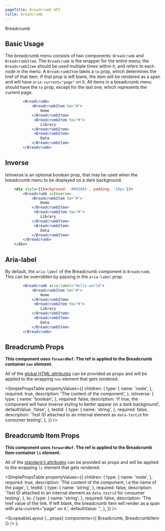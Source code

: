 ```yaml
---
pageTitle: Breadcrumb API
title: Breadcrumb
---
```



<DocsHeading to="/design/breadcrumb/" type="design">
  Breadcrumb
</DocsHeading>

## Basic Usage

The breadcrumb menu consists of two components: `Breadcrumb` and `BreadcrumbItem`. The `Breadcrumb` is the wrapper for the entire menu; the `BreadcrumbItem`
should be used multiple times within it, and refers to each node in the menu. A `BreadcrumbItem` takes a `to` prop, which determines the href of that item. If that prop is left blank,
the item will be rendered as a span and will have `aria-current="page"` on it. All items in a breadcrumb menu should have the `to` prop, except for the last one, which represents the current page.

```.jsx
        <Breadcrumb>
            <BreadcrumbItem to="#">
                Home
            </BreadcrumbItem>
             <BreadcrumbItem to="#">
                Library
            </BreadcrumbItem>
             <BreadcrumbItem>
                Data
            </BreadcrumbItem>
        </Breadcrumb>
```

## Inverse

IsInverse is an optional boolean prop, that may be used when the breadcrumb menu to be displayed on a dark background.

```.jsx
    <div style={{background: '#003865', padding: '10px'}}>
        <Breadcrumb isInverse>
            <BreadcrumbItem to="#">
                Home
            </BreadcrumbItem>
             <BreadcrumbItem to="#">
                Library
            </BreadcrumbItem>
             <BreadcrumbItem>
                Data
            </BreadcrumbItem>
        </Breadcrumb>
    </div>
```

## Aria-label

By default, the `aria-label` of the Breadcrumb component is `Breadcrumb`. This can be overridden by passing in the `aria-label` prop.

```.jsx
        <Breadcrumb aria-label="Hello world">
            <BreadcrumbItem to="#">
                Home
            </BreadcrumbItem>
             <BreadcrumbItem to="#">
                Library
            </BreadcrumbItem>
             <BreadcrumbItem>
                Data
            </BreadcrumbItem>
        </Breadcrumb>
```

## Breadcrumb Props

**This component uses `forwardRef`. The ref is applied to the Breadcrumb container `nav` element.**

All of the [global HTML attributes](https://developer.mozilla.org/en-US/docs/Web/HTML/Global_attributes) can be provided as props and will be applied to the wrapping `nav` element that gets rendered.

<SimplePropsTable
  propertyValues={{
    children: {
      type: {
        name: 'node',
      },
      required: true,
      description: 'The content of the component',
    },
    isInverse: {
      type: {
        name: 'boolean',
      },
      required: false,
      description:
        'If true, the component will have inverse styling to better appear on a dark background',
      defaultValue: 'false',
    },
    testId: {
      type: {
        name: 'string',
      },
      required: false,
      description:
        'Test ID attached to an internal element as `data-testid` for consumer testing',
    },
  }}
/>

## Breadcrumb Item Props

**This component uses `forwardRef`. The ref is applied to the Breadcrumb Item container `li` element.**

All of the [standard li attributes](https://developer.mozilla.org/en-US/docs/Web/HTML/Element/li) can be provided as props and will be applied to the wrapping `li` element that gets rendered.

<SimplePropsTable
  propertyValues={{
    children: {
      type: {
        name: 'node',
      },
      required: true,
      description: 'The content of the component, i.e the name of the page',
    },
    testId: {
      type: {
        name: 'string',
      },
      required: false,
      description:
        'Test ID attached to an internal element as `data-testid` for consumer testing',
    },
    to: {
      type: {
        name: 'string',
      },
      required: false,
      description:
        'The href value of the link.  If left blank, the breadcrumb item will render as a span with aria-current="page" on it.',
      defaultValue: '',
    },
  }}
/>

  <ScopeableLayout {...props} components={{ Breadcrumb, BreadcrumbItem }} />
);
